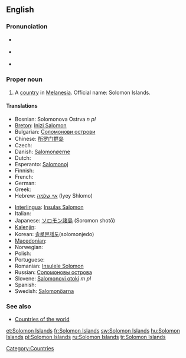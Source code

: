 {{wikipedia}}
==English==

===Pronunciation===
* {{a|UK}} {{IPA|/ˈsɒl.ə.mən ˈaɪ.ləndz/}}
* {{a|US}} {{IPA|/ˈsɑ.lə.mən ˈaɪ.ləndz/}}
* {{audio|en-us-Solomon Islands.ogg|Audio (US)}}

===Proper noun===
{{en-proper noun|sg=[[Solomon]] [[island|Islands]]}}

# A [[country]] in [[Melanesia]]. Official name: Solomon Islands.

====Translations====
{{trans-top|A country in Melanesia}}
* Bosnian: Solomonova Ostrva ''n pl''
* [[Breton]]: [[Inizi Salomon]]
* Bulgarian: [[Соломонови острови]]
* Chinese: [[所罗门群岛]]
* Czech: {{t-|cs|Šalamounovy ostrovy|m|p}}
* Danish: [[Salomonøerne]]
* Dutch: {{t+|nl|Salomonseilanden}}
* Esperanto: [[Salomonoj]]
* Finnish: {{t+|fi|Salomonsaaret}}
* French: {{t+|fr|Îles Salomon}}
* German: {{t+|de|Salomonen}}
* Greek: {{t-|el|Νήσοι Σολομώντος|m|p|tr=Nísoi Solomóntos|sc=Grek}}
* Hebrew: [[איי שלמה]] (Iyey Shlomo)
{{trans-mid}}
* [[Interlingua]]: [[Insulas Salomon]]
* Italian: {{t+|it|Isole Salomone}}
* Japanese: [[ソロモン諸島]] (Soromon shotō)
* [[Kalenjin]]: {{tø|kln|Solomon}}
* Korean: [[솔로몬제도]](solomonjedo)
* [[Macedonian]]: {{t|mk|Соломонови Острови|m|p|tr=Solomónovi Óstrovi|sc=Cyrl|xs=Macedonian}}
* Norwegian: {{t-|no|Salomonøyene}}
* Polish: {{t+|pl|Wyspy Salomona}}
* Portuguese: {{t+|pt|Ilhas Salomão}}
* Romanian: [[Insulele Solomon]]
* Russian: [[Соломоновы острова]]
* Slovene: [[Salomonovi otoki]] ''m pl''
* Spanish: {{t+|es|Islas Salomón}}
* Swedish: [[Salomonöarna]]
{{trans-bottom}}

===See also===
* [[Appendix:Countries of the world|Countries of the world]]

[[Category:Countries]]

[[et:Solomon Islands]]
[[fr:Solomon Islands]]
[[sw:Solomon Islands]]
[[hu:Solomon Islands]]
[[pl:Solomon Islands]]
[[ru:Solomon Islands]]
[[tr:Solomon Islands]]